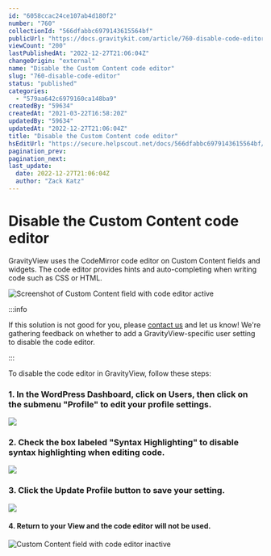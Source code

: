 ```yaml
---
id: "6058ccac24ce107ab4d180f2"
number: "760"
collectionId: "566dfabbc6979143615564bf"
publicUrl: "https://docs.gravitykit.com/article/760-disable-code-editor"
viewCount: "200"
lastPublishedAt: "2022-12-27T21:06:04Z"
changeOrigin: "external"
name: "Disable the Custom Content code editor"
slug: "760-disable-code-editor"
status: "published"
categories: 
  - "579aa642c6979160ca148ba9"
createdBy: "59634"
createdAt: "2021-03-22T16:58:20Z"
updatedBy: "59634"
updatedAt: "2022-12-27T21:06:04Z"
title: "Disable the Custom Content code editor"
hsEditUrl: "https://secure.helpscout.net/docs/566dfabbc6979143615564bf/article/6058ccac24ce107ab4d180f2"
pagination_prev: 
pagination_next: 
last_update:
  date: 2022-12-27T21:06:04Z
  author: "Zack Katz"
---
```


# Disable the Custom Content code editor

GravityView uses the CodeMirror code editor on Custom Content fields and widgets. The code editor provides hints and auto-completing when writing code such as CSS or HTML.

![Screenshot of Custom Content field with code editor active](https://i.gravitykit.com/NpOXyo+)


:::info

If this solution is not good for you, please [contact us](https://www.gravitykit.com/support/) and let us know! We're gathering feedback on whether to add a GravityView-specific user setting to disable the code editor.

:::

  To disable the code editor in GravityView, follow these steps:

### 1. In the WordPress Dashboard, click on Users, then click on the submenu "Profile" to edit your profile settings.

![](https://i.gravitykit.com/C4dSA3+)

### 2. Check the box labeled "Syntax Highlighting" to disable syntax highlighting when editing code.

![](https://i.gravitykit.com/8xv0WP+)

### 3. Click the Update Profile button to save your setting.

![](https://i.gravitykit.com/m6gw6Z+)

#### 4. Return to your View and the code editor will not be used.

![Custom Content field with code editor inactive](https://i.gravitykit.com/fRRgwu+)